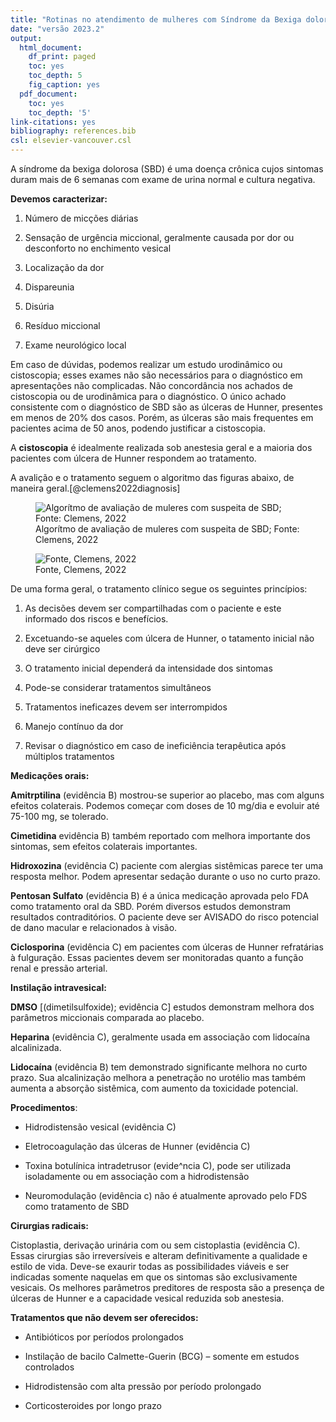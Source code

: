 ```yaml
---
title: "Rotinas no atendimento de mulheres com Síndrome da Bexiga dolorosa/ Cistite intersticial"
date: "versão 2023.2"
output:
  html_document:
    df_print: paged
    toc: yes
    toc_depth: 5
    fig_caption: yes
  pdf_document:
    toc: yes
    toc_depth: '5'
link-citations: yes
bibliography: references.bib
csl: elsevier-vancouver.csl
---
```


A síndrome da bexiga dolorosa (SBD) é uma doença crônica cujos sintomas duram mais de 6 semanas com exame de urina normal e cultura negativa.

**Devemos caracterizar:**

1.  Número de micções diárias

2.  Sensação de urgência miccional, geralmente causada por dor ou desconforto no enchimento vesical

3.  Localização da dor

4.  Dispareunia

5.  Disúria

6.  Resíduo miccional

7.  Exame neurológico local

Em caso de dúvidas, podemos realizar um estudo urodinâmico ou cistoscopia; esses exames não são necessários para o diagnóstico em apresentações não complicadas. Não concordância nos achados de cistoscopia ou de urodinâmica para o diagnóstico. O único achado consistente com o diagnóstico de SBD são as úlceras de Hunner, presentes em menos de 20% dos casos. Porém, as úlceras são mais frequentes em pacientes acima de 50 anos, podendo justificar a cistoscopia.

A **cistoscopia** é idealmente realizada sob anestesia geral e a maioria dos pacientes com úlcera de Hunner respondem ao tratamento.

A avalição e o tratamento seguem o algoritmo das figuras abaixo, de maneira geral.[@clemens2022diagnosis]

![Algorítmo de avaliação de muleres com suspeita de SBD; Fonte: Clemens, 2022](Figuras/SBD_1.png)

![Fonte, Clemens, 2022](Figuras/SBD_2.png)

De uma forma geral, o tratamento clínico segue os seguintes princípios:

1.   As decisões devem ser compartilhadas com o paciente e este informado dos riscos e benefícios.

2.   Excetuando-se aqueles com úlcera de Hunner, o tatamento inicial não deve ser cirúrgico

3.   O tratamento inicial dependerá da intensidade dos sintomas

4.  Pode-se considerar tratamentos simultâneos

5.  Tratamentos ineficazes devem ser interrompidos

6.  Manejo contínuo da dor

7.   Revisar o diagnóstico em caso de ineficiência terapêutica após múltiplos tratamentos

**Medicações orais:**

**Amitrptilina** (evidência B) mostrou-se superior ao placebo, mas com alguns efeitos colaterais. Podemos começar com doses de 10 mg/dia e evoluir até 75-100 mg, se tolerado.

**Cimetidina** evidência B) também reportado com melhora importante dos sintomas, sem efeitos colaterais importantes.

**Hidroxozina** (evidência C) paciente com alergias sistêmicas parece ter uma resposta melhor. Podem apresentar sedação durante o uso no curto prazo.

**Pentosan Sulfato** (evidência B) é a única medicação aprovada pelo FDA como tratamento oral da SBD. Porém diversos estudos demonstram resultados contraditórios. O paciente deve ser AVISADO do risco potencial de dano macular e relacionados à visão.

**Ciclosporina** (evidência C) em pacientes com úlceras de Hunner refratárias à fulguração. Essas pacientes devem ser monitoradas quanto a função renal e pressão arterial.

**Instilação intravesical:**

**DMSO** [(dimetilsulfoxide); evidência C] estudos demonstram melhora dos parâmetros miccionais comparada ao placebo.

**Heparina** (evidência C), geralmente usada em associação com lidocaína alcalinizada.

**Lidocaína** (evidência B) tem demonstrado significante melhora no curto prazo. Sua alcalinização melhora a penetração no urotélio mas também aumenta a absorção sistêmica, com aumento da toxicidade potencial.

**Procedimentos**:

-   Hidrodistensão vesical (evidência C)

-   Eletrocoagulação das úlceras de Hunner (evidência C)

-   Toxina botulínica intradetrusor (evide\^ncia C), pode ser utilizada isoladamente ou em associação com a hidrodistensão

-   Neuromodulação (evidência c) não é atualmente aprovado pelo FDS como tratamento de SBD

**Cirurgias radicais:**

Cistoplastia, derivação urinária com ou sem cistoplastia (evidência C). Essas cirurgias são irreversíveis e alteram definitivamente a qualidade e estilo de vida. Deve-se exaurir todas as possibilidades viáveis e ser indicadas somente naquelas em que os sintomas são exclusivamente vesicais. Os melhores parâmetros preditores de resposta são a presença de úlceras de Hunner e a capacidade vesical reduzida sob anestesia.

**Tratamentos que não devem ser oferecidos:**

-   Antibióticos por períodos prolongados

-   Instilação de bacilo Calmette-Guerin (BCG) -- somente em estudos controlados

-   Hidrodistensão com alta pressão por período prolongado

-   Corticosteroides por longo prazo
